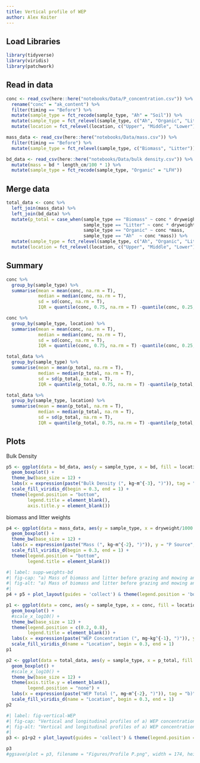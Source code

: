 ```yaml
---
title: Vertical profile of WEP
author: Alex Koiter
---
```


## Load Libraries
```r
library(tidyverse)
library(viridis)
library(patchwork)
```

## Read in data
```r
conc <- read_csv(here::here("notebooks/Data/P_concentration.csv")) %>%
  rename("conc" = "ak_content") %>%
  filter(timing == "Before") %>%
  mutate(sample_type = fct_recode(sample_type, "Ah" = "Soil")) %>%
  mutate(sample_type = fct_relevel(sample_type, c("Ah", "Organic", "Litter","Biomass"))) %>%
  mutate(location = fct_relevel(location, c("Upper", "Middle", "Lower")))

mass_data <- read_csv(here::here("notebooks/Data/mass.csv")) %>%
  filter(timing == "Before") %>%
  mutate(sample_type = fct_relevel(sample_type, c("Biomass", "Litter")))

bd_data <- read_csv(here::here("notebooks/Data/bulk density.csv")) %>% # Bulk density measurements
  mutate(mass = bd * length_cm/100 * 1) %>%
  mutate(sample_type = fct_recode(sample_type, "Organic" = "LFH"))
```

## Merge data
```r
total_data <- conc %>%
  left_join(mass_data) %>%
  left_join(bd_data) %>%
  mutate(p_total = case_when(sample_type == "Biomass" ~ conc * dryweight/1000 /0.25,
                             sample_type == "Litter" ~ conc * dryweight/1000 /0.25,
                             sample_type == "Organic" ~ conc *mass,
                             sample_type == "Ah"  ~ conc *mass)) %>%
  mutate(sample_type = fct_relevel(sample_type, c("Ah", "Organic", "Litter","Biomass"))) %>%
  mutate(location = fct_relevel(location, c("Upper", "Middle", "Lower")))

```

## Summary
```r
conc %>%
  group_by(sample_type) %>%
  summarise(mean = mean(conc, na.rm = T),
            median = median(conc, na.rm = T),
            sd = sd(conc, na.rm = T),
            IQR = quantile(conc, 0.75, na.rm = T) -quantile(conc, 0.25, na.rm = T))

conc %>%
  group_by(sample_type, location) %>%
  summarise(mean = mean(conc, na.rm = T),
            median = median(conc, na.rm = T),
            sd = sd(conc, na.rm = T),
            IQR = quantile(conc, 0.75, na.rm = T) -quantile(conc, 0.25, na.rm = T))

total_data %>%
  group_by(sample_type) %>%
  summarise(mean = mean(p_total, na.rm = T),
            median = median(p_total, na.rm = T),
            sd = sd(p_total, na.rm = T),
            IQR = quantile(p_total, 0.75, na.rm = T) -quantile(p_total, 0.25, na.rm = T))

total_data %>%
  group_by(sample_type, location) %>%
  summarise(mean = mean(p_total, na.rm = T),
            median = median(p_total, na.rm = T),
            sd = sd(p_total, na.rm = T),
            IQR = quantile(p_total, 0.75, na.rm = T) -quantile(p_total, 0.25, na.rm = T))
```


## Plots
Bulk Density
```r
p5 <- ggplot(data = bd_data, aes(y = sample_type, x = bd, fill = location)) + 
  geom_boxplot() +
  theme_bw(base_size = 12) +
  labs(x = expression(paste("Bulk Density (", kg~m^{-3}, ")")), tag = "b)") +
  scale_fill_viridis_d(begin = 0.3, end = 1) +
  theme(legend.position = "bottom", 
        legend.title = element_blank(),
        axis.title.y = element_blank())
```

biomass and litter weights

```r
p4 <- ggplot(data = mass_data, aes(y = sample_type, x = dryweight/1000 /0.25, fill = location)) + 
  geom_boxplot() +
  theme_bw(base_size = 12) +
  labs(x = expression(paste("Mass (", kg~m^{-2}, ")")), y = "P Source", tag = "a)") +
  scale_fill_viridis_d(begin = 0.3, end = 1) +
  theme(legend.position = "bottom", 
        legend.title = element_blank())
```

```r
#| label: supp-weights-bd
#| fig-cap: "a) Mass of biomass and litter before grazing and mowing and b) the bulk density of the organic layer and 10 cm Ah horizon"
#| fig-alt: "a) Mass of biomass and litter before grazing and mowing and b) the bulk density of the organic layer and 10 cm Ah horizon"
#| 
p4 + p5 + plot_layout(guides = 'collect') & theme(legend.position = 'bottom', legend.title = element_blank())
```


```r
p1 <- ggplot(data = conc, aes(y = sample_type, x = conc, fill = location)) + 
  geom_boxplot() + 
  #scale_x_log10() +
  theme_bw(base_size = 12) +
  theme(legend.position = c(0.2, 0.8),
        legend.title = element_blank()) +
  labs(x = expression(paste("WEP Concentration (", mg~kg^{-1}, ")")), y = "P Source", tag = "a)") +
  scale_fill_viridis_d(name = "Location", begin = 0.3, end = 1)
p1

p2 <- ggplot(data = total_data, aes(y = sample_type, x = p_total, fill = location)) + 
  geom_boxplot() + 
  #scale_x_log10() +
  theme_bw(base_size = 12) +
  theme(axis.title.y = element_blank(),
        legend.position = "none") +
  labs(x = expression(paste("WEP Total (", mg~m^{-2}, ")")), tag = "b)") +
  scale_fill_viridis_d(name = "Location", begin = 0.3, end = 1)
p2
```

```r
#| label: fig-vertical-WEP
#| fig-cap: "Vertical and longitudinal profiles of a) WEP concentration and b) WEP content in the riparian areas prior to grazing and mowing treatments."
#| fig-alt: "Vertical and longitudinal profiles of a) WEP concentration and b) WEP content in the riparian areas prior to grazing and mowing treatments."
#|  
p3 <- p1+p2 + plot_layout(guides = 'collect') & theme(legend.position = 'bottom', legend.title = element_blank())  

p3
#ggsave(plot = p3, filename = "Figures/Profile P.png", width = 174, height = 100, units = "mm", dpi = 600) 
```
